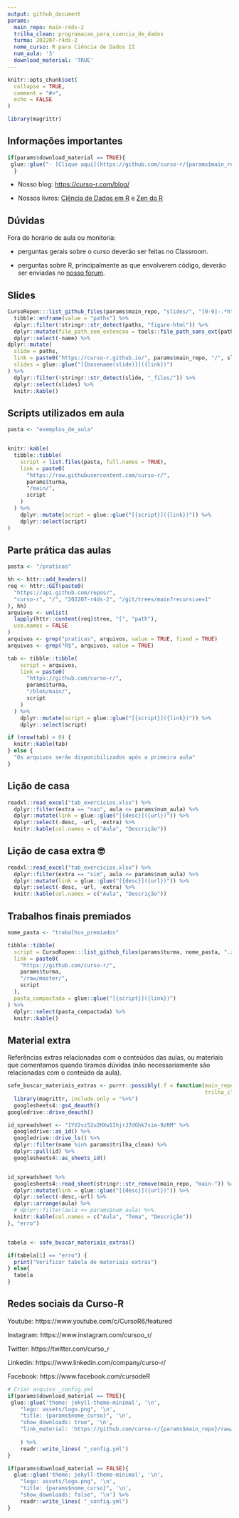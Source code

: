 ```yaml
---
output: github_document
params:
  main_repo: main-r4ds-2
  trilha_clean: programacao_para_ciencia_de_dados
  turma: 202207-r4ds-2
  nome_curso: R para Ciência de Dados II
  num_aula: '3'
  download_material: 'TRUE'
---
```


<!-- README.md is generated from README.Rmd. Please edit that file -->

```r
knitr::opts_chunk$set(
  collapse = TRUE,
  comment = "#>",
  echo = FALSE
)

library(magrittr)
```

## Informações importantes

```r
if(params$download_material == TRUE){
 glue::glue("- [Clique aqui](https://github.com/curso-r/{params$main_repo}/raw/master/material_do_curso.zip) para baixar o material do curso.")
  }
```

- Nosso blog: [https://curso-r.com/blog/](https://curso-r.com/blog/)

- Nossos livros: [Ciência de Dados em R](https://livro.curso-r.com/) e [Zen do R](https://curso-r.github.io/zen-do-r/)

## Dúvidas

Fora do horário de aula ou monitoria:

- perguntas gerais sobre o curso deverão ser feitas no Classroom.

- perguntas sobre R, principalmente as que envolverem código, deverão ser enviadas no [nosso fórum](https://discourse.curso-r.com/).


## Slides

```r
CursoRopen:::list_github_files(params$main_repo, "slides/", "[0-9]-.*html$") %>% 
  tibble::enframe(value = "paths") %>% 
  dplyr::filter(!stringr::str_detect(paths, "figure-html")) %>% 
  dplyr::mutate(file_path_sem_extencao = tools::file_path_sans_ext(paths)) %>% 
  dplyr::select(-name) %>% 
dplyr::mutate(
  slide = paths,
  link = paste0("https://curso-r.github.io/", params$main_repo, "/", slide),
  slides = glue::glue("[{basename(slide)}]({link})")
) %>% 
  dplyr::filter(!stringr::str_detect(slide, "_files/")) %>%
  dplyr::select(slides) %>% 
  knitr::kable()
```


## Scripts utilizados em aula

```r
pasta <- "exemplos_de_aula"


knitr::kable(
  tibble::tibble(
    script = list.files(pasta, full.names = TRUE),
    link = paste0(
      "https://raw.githubusercontent.com/curso-r/",
      params$turma,
      "/main/",
      script
    )
  ) %>%
    dplyr::mutate(script = glue::glue("[{script}]({link})")) %>%
    dplyr::select(script)
)
```

## Parte prática das aulas

```r
pasta <- "/praticas"

hh <- httr::add_headers()
req <- httr::GET(paste0(
  "https://api.github.com/repos/", 
  "curso-r", "/", "202207-r4ds-2", "/git/trees/main?recursive=1"
), hh)
arquivos <- unlist(
  lapply(httr::content(req)$tree, "[", "path"), 
  use.names = FALSE
)
arquivos <- grep("praticas", arquivos, value = TRUE, fixed = TRUE)
arquivos <- grep("R$", arquivos, value = TRUE)

tab <- tibble::tibble(
    script = arquivos,
    link = paste0(
      "https://github.com/curso-r/",
      params$turma,
      "/blob/main/",
      script
    )
  ) %>%
    dplyr::mutate(script = glue::glue("[{script}]({link})")) %>%
    dplyr::select(script)

if (nrow(tab) > 0) {
  knitr::kable(tab)
} else {
  "Os arquivos serão disponibilizados após a primeira aula"
}
```


## Lição de casa

```r
readxl::read_excel("tab_exercicios.xlsx") %>%
  dplyr::filter(extra == "nao", aula <= params$num_aula) %>%
  dplyr::mutate(link = glue::glue("[{desc}]({url})")) %>%
  dplyr::select(-desc, -url, -extra) %>%
  knitr::kable(col.names = c("Aula", "Descrição"))
```

## Lição de casa extra &#x1f913;

```r
readxl::read_excel("tab_exercicios.xlsx") %>%
  dplyr::filter(extra == "sim", aula <= params$num_aula) %>%
  dplyr::mutate(link = glue::glue("[{desc}]({url})")) %>%
  dplyr::select(-desc, -url, -extra) %>%
  knitr::kable(col.names = c("Aula", "Descrição"))
```


## Trabalhos finais premiados

```r
nome_pasta <- "trabalhos_premiados"

tibble::tibble(
  script = CursoRopen:::list_github_files(params$turma, nome_pasta, ".zip|.rar"),
  link = paste0(
    "https://github.com/curso-r/",
    params$turma,
    "/raw/master/",
    script
  ),
  pasta_compactada = glue::glue("[{script}]({link})")
) %>% 
  dplyr::select(pasta_compactada) %>% 
  knitr::kable()
```



## Material extra

Referências extras relacionadas com o conteúdos das aulas, ou materiais que comentamos quando tiramos dúvidas (não necessariamente são relacionadas com o conteúdo da aula).

```r
safe_buscar_materiais_extras <- purrr::possibly(.f = function(main_repo = params$main_repo, 
                                                              trilha_clean = params$trilha_clean){
  library(magrittr, include.only = "%>%")
  googlesheets4::gs4_deauth()
googledrive::drive_deauth()

id_spreadsheet <- "1YV2vz52u2HXw1IhjrJ7dGhk7sim-9zRM" %>%
  googledrive::as_id() %>%
  googledrive::drive_ls() %>%
  dplyr::filter(name %in% params$trilha_clean) %>%
  dplyr::pull(id) %>%
  googlesheets4::as_sheets_id()


id_spreadsheet %>%
  googlesheets4::read_sheet(stringr::str_remove(main_repo, "main-")) %>%
  dplyr::mutate(link = glue::glue("[{desc}]({url})")) %>%
  dplyr::select(-desc,-url) %>%
  dplyr::arrange(aula) %>%
  # dplyr::filter(aula <= params$num_aula) %>%
  knitr::kable(col.names = c("Aula", "Tema", "Descrição")) 
}, "erro")


tabela <- safe_buscar_materiais_extras()

if(tabela[1] == "erro") {
  print("Verificar tabela de materiais extras")
} else{
  tabela
}

```

## Redes sociais da Curso-R


Youtube: https://www.youtube.com/c/CursoR6/featured

Instagram: https://www.instagram.com/cursoo_r/

Twitter: https://twitter.com/curso_r

Linkedin: https://www.linkedin.com/company/curso-r/

Facebook: https://www.facebook.com/cursodeR



```r
# Criar arquivo _config.yml
if(params$download_material == TRUE){
 glue::glue('theme: jekyll-theme-minimal', '\n',
    "logo: assets/logo.png", '\n',
    "title: {params$nome_curso}", '\n',
    "show_downloads: true", '\n',
    "link_material: 'https://github.com/curso-r/{params$main_repo}/raw/master/material_do_curso.zip'", '\n'
    
    ) %>%
    readr::write_lines( "_config.yml")
}

if(params$download_material == FALSE){
  glue::glue('theme: jekyll-theme-minimal', '\n',
    "logo: assets/logo.png", '\n',
    "title: {params$nome_curso}", '\n',
    "show_downloads: false", '\n') %>%
    readr::write_lines( "_config.yml")
}
```
